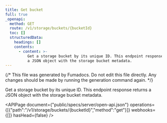 ```yaml
---
title: Get bucket
full: true
_openapi:
  method: GET
  route: /v1/storage/buckets/{bucketId}
  toc: []
  structuredData:
    headings: []
    contents:
      - content: >-
          Get a storage bucket by its unique ID. This endpoint response returns
          a JSON object with the storage bucket metadata.
---
```


{/* This file was generated by Fumadocs. Do not edit this file directly. Any changes should be made by running the generation command again. */}

Get a storage bucket by its unique ID. This endpoint response returns a JSON object with the storage bucket metadata.

<APIPage document={"public/specs/server/open-api.json"} operations={[{"path":"/v1/storage/buckets/{bucketId}","method":"get"}]} webhooks={[]} hasHead={false} />
